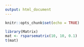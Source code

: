 ```yaml
---
output: html_document
---
```


```r
knitr::opts_chunk$set(echo = TRUE)
```

```r
library(Matrix)
mat <- rsparsematrix(10, 10, 0.1)
t(mat)
```

